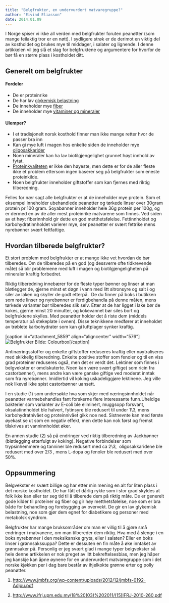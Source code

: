 ```yaml
---
title: "Belgfrukter, en undervurdert matvaregruppe?"
author: "Eivind Eliasson"
date: 2014.01.09
---
```


I Norge spiser vi ikke all verden med belgfrukter foruten peanøtter (som mange feilaktig tror er en nøtt). I sydligere strøk er de derimot en viktig del av kostholdet og brukes mye til middager, i salater og lignende. I denne artikkelen vil jeg slå et slag for belgfruktene og argumentere for hvorfor de bør få en større plass i kostholdet ditt.

## Generelt om belgfrukter

#### Fordeler

-   De er proteinrike
-   De har lav [glykemisk belastning](http://www.friskogfunksjonell.no/mat-og-blodsukker-gi-eller-gb/ "Mat og blodsukker – GI eller GB?")
-   De inneholder mye [fiber](http://www.friskogfunksjonell.no/fiber/ "Fiber")
-   De inneholder mye [vitaminer og mineraler](http://www.friskogfunksjonell.no/naeringsstoffene/ "Artikkelserie om Næringsstoffene")

#### Ulemper?

-   I et tradisjonelt norsk kosthold finner man ikke mange retter hvor de passer bra inn
-   Kan gi mye luft i magen hos enkelte siden de inneholder mye [oligosakkarider](http://www.friskogfunksjonell.no/irritabel-tarm-og-hva-du-kan-gjore-med-det/ "Irritabel tarm og hva du kan gjøre med det!")
-   Noen mineraler kan ha lav biotilgjengelighet grunnet høyt innhold av fytat.
-   [Proteinkvaliteten](http://www.friskogfunksjonell.no/proteinkvalitet/ "Alt du trenger å vite om proteinkvalitet") er ikke den høyeste, men dette er for de aller fleste ikke et problem ettersom ingen baserer seg på belgfrukter som eneste proteinkilde.
-   Noen belgfrukter inneholder giftstoffer som kan fjernes med riktig tilberedning.

Felles for nær sagt alle belgfrukter er at de inneholder mye protein. Som et eksempel inneholder ubehandlede peanøtter og tørkede linser over 30gram protein pr 100 gram. Soyabønner inneholder hele 36g protein per 100g, og er dermed en av de aller mest proteinrike matvarene som finnes. Ved siden av et høyt fiberinnhold gir dette en god metthetsfølelse. Fettinnholdet og karbohydratinnholdet varierer mye, der peanøtter er svært fettrike mens nyrebønner svært fettfattige.

## Hvordan tilberede belgfrukter?

Et stort problem med belgfrukter er at mange ikke vet hvordan de bør tilberedes. Om de tilberedes på en god (og dessverre ofte tidkrevende måte) så blir problemene med luft i magen og biotilgjengeligheten på mineraler kraftig forbedret.

Riktig tilberedning innebærer for de fleste typer bønner og linser at man bløtlegger de, gjerne minst et døgn i vann med litt sitronsyre og salt i og siler av laken og skyller de godt etterpå.  De du finner på boks i butikken som røde linser og nyrebønner er ferdigbehandla på denne måten, mens tørkede varianter bør tilberedes slik selv. Etter at de har ligget i lake bør de kokes, gjerne minst 20 minutter, og kokevannet bør siles bort og belgfruktene skylles. Med peanøtter holder det å riste dem (middels temperatur på stekeplate i ovnen). Disse teknikkene medfører at inneholdet av trøblete karbohydrater som kan gi luftplager synker kraftig.

\[caption id="attachment_5859" align="aligncenter" width="576"\]![Belgfrukter](http://www.friskogfunksjonell.no/wp-content/uploads/2014/01/Nyrebønner-1024x682.jpg "Bønner"){alt="Belgfrukter"} Bilde: Colourbox\[/caption\]

Antinæringsstoffer og enkelte giftstoffer reduseres kraftig eller nøytraliseres med skikkelig tilberedning. Enkelte positive stoffer som fenoler og til en viss grad proteiner reduseres også, men det er verdt det. Lektiner som finnes i belgvekster er omdiskuterte. Noen kan være svært giftige( som ricin fra castorbønner), mens andre kan være ganske giftige ved moderat inntak som fra nyrebønner. Imidlertid vil koking uskadeliggjøre lektinene. Jeg ville nok likevel ikke spist castorbønner uansett.

I en studie (1) som undersøkte hva som skjer med næringsinnholdet når peanøtter varmebehandles fant forskerne flere interessante funn.Uheldige bakterier som varianter av E-coli ble eliminert, muggsopp forsvant, oksalatinnholdet ble halvert, fytinsyre ble redusert til under 1\\3, mens karbohydratnivået og proteinnivået gikk noe ned. Sistnevnte kan med første øyekast se ut som en negativ effekt, men dette kan nok først og fremst tilskrives at vanninnholdet øker.

En annen studie (2) så på endringer ved riktig tilberedning av Jackbønner (bløtlegging etterfulgt av koking). Negative forbindelser som trypsinhemmere og tanniner ble redusert med ca 2\\3,  oligosakkaridene ble redusert med over 2/3 , mens L-dopa og fenoler ble redusert med over 50%.

## Oppsummering

Belgvekster er svært billige og har etter min mening en alt for liten plass i det norske kostholdet. De har fått et dårlig rykte som i stor grad skyldes at folk ikke kan eller tar seg tid til å tilberede dem på riktig måte. De er generelt gode kilder til proteiner og fiber og gir høy metthetsfølelse, noe som er bra både for behandling og forebygging av overvekt. De gir en lav glykemisk belastning, noe som gjør dem egnet for diabetikere og personer med metabolsk syndrom.

Belgfrukter har mange bruksområder om man er villig til å gjøre små endringer i matvanene, om man tilbereder dem riktig. Hva med å slenge i en boks nyrebønner i den meksikanske gryta, eller i salaten? Eller en boks linser i grønnsakssuppa? Dette er dessuten en fin måte å øke inntaket av grønnsaker på. Personlig er jeg svært glad i mange typer belgvekster så hele denne artikkelen er nok preget av litt bekreftelsesbias, men jeg håper jeg kanskje kan åpne øynene for en undervurdert matvaregruppe som i det norske kjøkken per i dag bare består av ihjelkokte grønne erter og polly peanøtter.

1.  <http://www.jmbfs.org/wp-content/uploads/2012/12/jmbfs-0192-Adjou.pdf>

2.  <http://www.ifrj.upm.edu.my/18%20(03)%202011/(15)IFRJ-2010-260.pdf>
